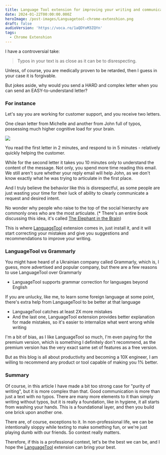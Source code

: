 ```yaml
---
title: Language Tool extension for improving your writing and communication
date: 2024-01-22T00:00:00.000Z
heroImage: /post-images/Languagetool-chrome-extenshion.png
draft: false
audioVersion: 'https://voca.ro/1aQDYoM3ZQYn'
tags:
  - Chrome Extenshion
---
```


I have a controversial take:

> Typos in your text is as close as it can be to disrespecting.

Unless, of course, you are medically proven to be retarded, then I guess in your case it is forgivable.

But jokes aside, why would you send a HARD and complex letter when you can send an EASY-to-understand letter?

### For instance

Let's say you are working for customer support, and you receive two letters.

One clean letter from Michelle and another from John full of typos, possessing much higher cognitive load for your brain.

![](</post-images/Languagetool ILLUSTRATION.png>)

You read the first letter in 2 minutes, and respond to in 5 minutes - relatively quickly helping the customer.

While for the second letter it takes you 10 minutes only to understand the content of the message. Not only, you spend more time reading this email. We still aren't sure whether your reply email will help John, as we don't know exactly what he was trying to articulate in the first place.

And I truly believe the behavior like this is disrespectful, as some people are just wasting your time for their luck of ability to clearly communicate a request and desired intent.

No wonder why people who raise to the top of the social hierarchy are commonly ones who are the most articulate. (\* There's an entire book discussing this idea, it's called [The Elephant in the Brain](https://www.amazon.com/Elephant-Brain-Hidden-Motives-Everyday-ebook/dp/B077GZT9Q1/))

This is where [LanguageTool](https://chromewebstore.google.com/detail/grammar-checker-paraphras/oldceeleldhonbafppcapldpdifcinji) extension comes in, just install it, and it will start correcting your mistakes and give you suggestions and recommendations to improve your writing.

### LanguageTool vs Grammarly

You might have heard of a Ukrainian company called Grammarly, which is, I guess, more advertised and popular company, but there are a few reasons to use LanguageTool over Grammarly

* LanguageTool supports grammar correction for languages beyond English

If you are unlucky, like me, to learn some foreign language at some point, there's extra help from LanguageTool to be better at that language

* LanguageTool catches at least 2X more mistakes
* And the last one, LanguageTool extension provides better explanation for made mistakes, so it's easier to internalize what went wrong while writing

I'm a bit of bias, as I like LanguageTool so much, I'm even paying for the premium version, which is something I definitely don't recommend, as the premium version has the very exact same set of features as a free version.

But as this blog is all about productivity and becoming a 10X engineer, I am willing to recommend any product or tool capable of making you 1% better.

### Summary

Of course, in this article I have made a bit too strong case for "purity of writing", but it is more complex than that. Good communication is more than just a text with no typos. There are many more elements to it than simply writing without typos, but it is really a foundation, like in hygiene, it all starts from washing your hands. This is a foundational layer, and then you build one brick upon another one.

There are, of course, exceptions to it. In non-professional life, we can be intentionally sloppy while texting to make something fun, or we're just playing dumb with our friends. So context really matters.

Therefore, if this is a professional context, let's be the best we can be, and I hope the [LanguageTool](https://chromewebstore.google.com/detail/grammar-checker-paraphras/oldceeleldhonbafppcapldpdifcinji) extension can bring your best.
